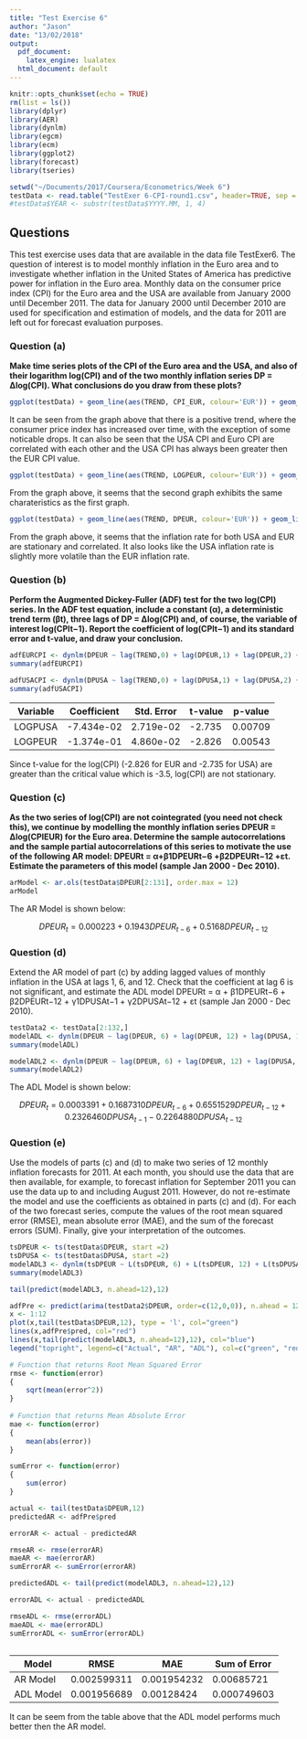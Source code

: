 ```yaml
---
title: "Test Exercise 6"
author: "Jason"
date: "13/02/2018"
output:
  pdf_document: 
    latex_engine: lualatex
  html_document: default
---
```


```r
knitr::opts_chunk$set(echo = TRUE)
rm(list = ls())
library(dplyr)
library(AER)
library(dynlm)
library(egcm)
library(ecm)
library(ggplot2)
library(forecast)
library(tseries)

setwd("~/Documents/2017/Coursera/Econometrics/Week 6")
testData <- read.table("TestExer 6-CPI-round1.csv", header=TRUE, sep = ",")
#testData$YEAR <- substr(testData$YYYY.MM, 1, 4)
```

## Questions
This test exercise uses data that are available in the data file TestExer6. The question of interest is to model monthly inflation in the Euro area and to investigate whether inflation in the United States of America has predictive power for inflation in the Euro area. Monthly data on the consumer price index (CPI) for the Euro area and the USA are available from January 2000 until December 2011. The data for January 2000 until December 2010 are used for specification and estimation of models, and the data for 2011 are left out for forecast evaluation purposes.

### Question (a)
**Make time series plots of the CPI of the Euro area and the USA, and also of their logarithm log(CPI) and of the two monthly inflation series DP = ∆log(CPI). What conclusions do you draw from these plots?**

```r
ggplot(testData) + geom_line(aes(TREND, CPI_EUR, colour='EUR')) + geom_line(aes(TREND, CPI_USA, colour='USA')) + ylab("Consumer Price Index")
```

It can be seen from the graph above that there is a positive trend, where the consumer price index has increased over time, with the exception of some noticable drops. It can also be seen that the USA CPI and Euro CPI are correlated with each other and the USA CPI has always been greater then the EUR CPI value. 

```r
ggplot(testData) + geom_line(aes(TREND, LOGPEUR, colour='EUR')) + geom_line(aes(TREND, LOGPUSA, colour='USA')) + ylab("Log of Consumer Price Index")
```

From the graph above, it seems that the second graph exhibits the same charateristics as the first graph. 

```r
ggplot(testData) + geom_line(aes(TREND, DPEUR, colour='EUR')) + geom_line(aes(TREND, DPUSA, colour='USA')) + ylab("Monthly Inflation Rate")
```

From the graph above, it seems that the inflation rate for both USA and EUR are stationary and correlated. It also looks like the USA inflation rate is slightly more volatile than the EUR inflation rate. 



### Question (b)
**Perform the Augmented Dickey-Fuller (ADF) test for the two log(CPI) series. In the ADF test equation, include a constant (α), a deterministic trend term (βt), three lags of DP = ∆log(CPI) and, of course, the variable of interest log(CPIt−1). Report the coefficient of log(CPIt−1) and its standard error and t-value, and draw your conclusion.**

```r
adfEURCPI <- dynlm(DPEUR ~ lag(TREND,0) + lag(DPEUR,1) + lag(DPEUR,2) + lag(DPEUR,3) + lag(LOGPEUR,1), data = testData)
summary(adfEURCPI)
```


```r
adfUSACPI <- dynlm(DPUSA ~ lag(TREND,0) + lag(DPUSA,1) + lag(DPUSA,2) + lag(DPUSA,3) + lag(LOGPUSA,1), data = testData)
summary(adfUSACPI)
```


| Variable  | Coefficient | Std. Error  | t-value | p-value |
|-----------|-------------|-------------|---------|---------|
| LOGPUSA   | -7.434e-02  | 2.719e-02   | -2.735  | 0.00709 |
| LOGPEUR   | -1.374e-01  | 4.860e-02   | -2.826  | 0.00543 |


Since t-value for the log(CPI)  (-2.826 for EUR and -2.735 for USA) are greater than the critical value which is -3.5, log(CPI) are not stationary. 

### Question (c)
**As the two series of log(CPI) are not cointegrated (you need not check this), we continue by modelling the monthly inflation series DPEUR = ∆log(CPIEUR) for the Euro area. Determine the sample autocorrelations and the sample partial autocorrelations of this series to motivate the use of the following AR model: DPEURt = α+β1DPEURt−6 +β2DPEURt−12 +εt. Estimate the parameters of this model (sample Jan 2000 - Dec 2010).**

```r
arModel <- ar.ols(testData$DPEUR[2:131], order.max = 12)
arModel
```


The AR Model is shown below:

$$DPEUR_t = 0.000223 + 0.1943DPEUR_{t-6} + 0.5168DPEUR_{t-12} $$


### Question (d)
Extend the AR model of part (c) by adding lagged values of monthly inflation in the USA at lags 1, 6, and 12. Check that the coefficient at lag 6 is not significant, and estimate the ADL model DPEURt = α + β1DPEURt−6 + β2DPEURt−12 + γ1DPUSAt−1 + γ2DPUSAt−12 + εt (sample Jan 2000 - Dec 2010).

```r
testData2 <- testData[2:132,]
modelADL <- dynlm(DPEUR ~ lag(DPEUR, 6) + lag(DPEUR, 12) + lag(DPUSA, 1) + lag(DPUSA, 6) + lag(DPUSA, 12), data = testData2)
summary(modelADL)

```

```r
modelADL2 <- dynlm(DPEUR ~ lag(DPEUR, 6) + lag(DPEUR, 12) + lag(DPUSA, 1) + lag(DPUSA, 12), data = testData2)
summary(modelADL2)
```


The ADL Model is shown below:

$$DPEUR_t = 0.0003391 + 0.1687310DPEUR_{t-6} + 0.6551529DPEUR_{t-12} + 0.2326460DPUSA_{t-1} - 0.2264880DPUSA_{t-12}$$


### Question (e)
Use the models of parts (c) and (d) to make two series of 12 monthly inflation forecasts for 2011. At each month, you should use the data that are then available, for example, to forecast inflation for September 2011 you can use the data up to and including August 2011. However, do not re-estimate the model and use the coefficients as obtained in parts (c) and (d). For each of the two forecast series, compute the values of the root mean squared error (RMSE), mean absolute error (MAE), and the sum of the forecast errors (SUM). Finally, give your interpretation of the outcomes.

```r
tsDPEUR <- ts(testData$DPEUR, start =2)
tsDPUSA <- ts(testData$DPUSA, start =2)
modelADL3 <- dynlm(tsDPEUR ~ L(tsDPEUR, 6) + L(tsDPEUR, 12) + L(tsDPUSA, 1) + L(tsDPUSA, 6) + L(tsDPUSA, 12))
summary(modelADL3)

tail(predict(modelADL3, n.ahead=12),12)

adfPre <- predict(arima(testData2$DPEUR, order=c(12,0,0)), n.ahead = 12)
x <- 1:12
plot(x,tail(testData$DPEUR,12), type = 'l', col="green") 
lines(x,adfPre$pred, col="red")
lines(x,tail(predict(modelADL3, n.ahead=12),12), col="blue")
legend("topright", legend=c("Actual", "AR", "ADL"), col=c("green", "red", "blue"), lty=1:2, cex=0.8)
```



```r
# Function that returns Root Mean Squared Error
rmse <- function(error)
{
    sqrt(mean(error^2))
}
 
# Function that returns Mean Absolute Error
mae <- function(error)
{
    mean(abs(error))
}

sumError <- function(error)
{
    sum(error)
}

actual <- tail(testData$DPEUR,12)
predictedAR <- adfPre$pred

errorAR <- actual - predictedAR

rmseAR <- rmse(errorAR)
maeAR <- mae(errorAR)
sumErrorAR <- sumError(errorAR)

predictedADL <- tail(predict(modelADL3, n.ahead=12),12)

errorADL <- actual - predictedADL

rmseADL <- rmse(errorADL)
maeADL <- mae(errorADL)
sumErrorADL <- sumError(errorADL)



```

| Model     | RMSE        | MAE         | Sum of Error | 
|-----------|-------------|-------------|--------------|
| AR Model  | 0.002599311 | 0.001954232 | 0.00685721   |
| ADL Model | 0.001956689 | 0.00128424  | 0.000749603  | 


It can be seem from the table above that the ADL model performs much better then the AR model. 
